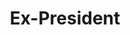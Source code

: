 ---
name: "Ian Klatzco"
profile_image: "./profile.jpg"
handle: "ian5v"
title: "Ex-President"
role: "alum"
period: "2019"
bio: "security consultant"
weight: 0
links:
  - {name: "twitter", url: "https://twitter.com/ian5v"}
  - {name: "website", url: "https://klatz.co"}
---